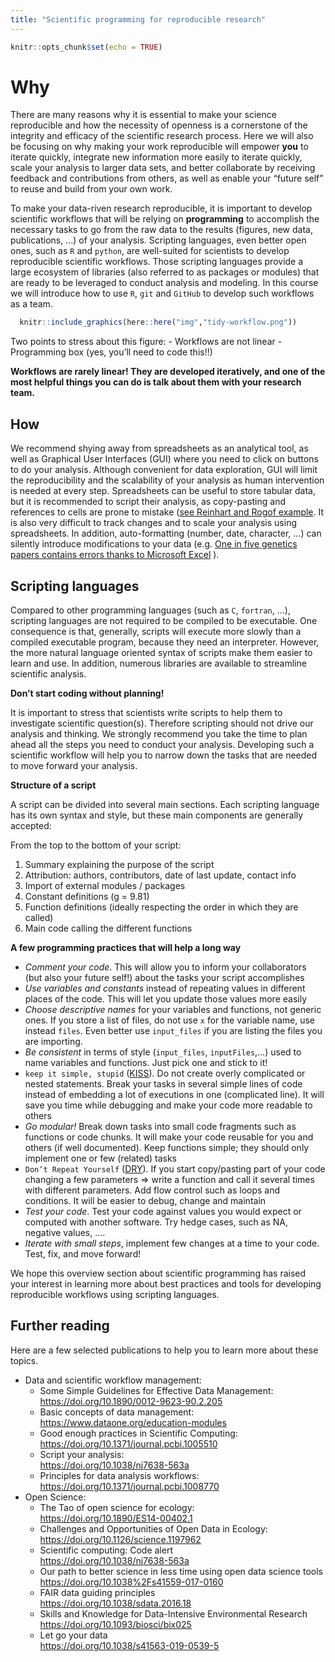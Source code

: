 ```yaml
---
title: "Scientific programming for reproducible research"
---
```


```r
knitr::opts_chunk$set(echo = TRUE)
```

# Why

There are many reasons why it is essential to make your science reproducible and how the necessity of openness is a cornerstone of the integrity and efficacy of the scientific research process. Here we will also be focusing on why making your work reproducible will empower **you** to iterate quickly, integrate new information more easily to iterate quickly, scale your analysis to larger data sets, and better collaborate by receiving feedback and contributions from others, as well as enable your "future self" to reuse and build from your own work.

To make your data-riven research reproducible, it is important to develop scientific workflows that will be relying on **programming** to accomplish the necessary tasks to go from the raw data to the results (figures, new data, publications, ...) of your analysis. Scripting languages, even better open ones, such as `R` and `python`, are well-suited for scientists to develop reproducible scientific workflows. Those scripting languages provide a large ecosystem of libraries (also referred to as packages or modules) that are ready to be leveraged to conduct analysis and modeling. In this course we will introduce how to use `R`, `git` and `GitHub` to develop such workflows as a team.


```r
  knitr::include_graphics(here::here("img","tidy-workflow.png"))
```

Two points to stress about this figure:
- Workflows are not linear
- Programming box (yes, you'll need to code this!!)

**Workflows are rarely linear! They are developed iteratively, and one of the most helpful things you can do is talk about them with your research team.**

## How

We recommend shying away from spreadsheets as an analytical tool, as well as Graphical User Interfaces (GUI) where you need to click on buttons to do your analysis. Although convenient for data exploration, GUI will limit the reproducibility and the scalability of your analysis as human intervention is needed at every step. Spreadsheets can be useful to store tabular data, but it is recommended to script their analysis, as copy-pasting and references to cells are prone to mistake ([see Reinhart and Rogof example](http://www.peri.umass.edu/fileadmin/pdf/working_papers/working_papers_301-350/WP322.pdf). It is also very difficult to track changes and to scale your analysis using spreadsheets. In addition, auto-formatting (number, date, character, ...) can silently introduce modifications to your data (e.g. [One in five genetics papers contains errors thanks to Microsoft Excel](https://www.sciencemag.org/news/2016/08/one-five-genetics-papers-contains-errors-thanks-microsoft-excel) ).


## Scripting languages

Compared to other programming languages (such as `C`, `fortran`, ...), scripting languages are not required to be compiled to be executable. One consequence is that, generally, scripts will execute more slowly than a compiled executable program, because they need an interpreter. However, the more natural language oriented syntax of scripts make them easier to learn and use. In addition, numerous libraries are available to streamline scientific analysis.

**Don’t start coding without planning!**

It is important to stress that scientists write scripts to help them to investigate scientific question(s). Therefore scripting should not drive our analysis and thinking. We strongly recommend you take the time to plan ahead all the steps you need to conduct your analysis. Developing such a scientific workflow will help you to narrow down the tasks that are needed to move forward your analysis.

**Structure of a script**

A script can be divided into several main sections. Each scripting language has its own syntax and style, but these main components are generally accepted:

From the top to the bottom of your script:

1. Summary explaining the purpose of the script
2. Attribution: authors, contributors, date of last update, contact info
3. Import of external modules / packages
4. Constant definitions (g = 9.81)
5. Function definitions (ideally respecting the order in which they are called)
6. Main code calling the different functions

**A few programming practices that will help a long way**

*   _Comment your code_. This will allow you to inform your collaborators (but also your future self!) about the tasks your script accomplishes 
*   _Use variables and constants_ instead of repeating values in different places of the code. This will let you update those values more easily
*   _Choose descriptive names_ for your variables and functions, not generic ones. If you store a list of files, do not use `x` for the variable name, use instead `files`. Even better use `input_files` if you are listing the files you are importing.
*   _Be consistent_ in terms of style (`input_files`, `inputFiles`,...) used to name variables and functions. Just pick one and stick to it!
*   `keep it simple, stupid` ([KISS](https://en.wikipedia.org/wiki/KISS_principle)). Do not create overly complicated or nested statements. Break your tasks in several simple lines of code instead of embedding a lot of executions in one (complicated line). It will save you time while debugging and make your code more readable to others
*   _Go modular!_  Break down tasks into small code fragments such as functions or code chunks. It will make your code reusable for you and others (if well documented). Keep functions simple; they should only implement one or few (related) tasks
*   `Don’t Repeat Yourself` ([DRY](https://en.wikipedia.org/wiki/Don%27t_repeat_yourself)). If you start copy/pasting part of your code changing a few parameters => write a function and call it several times with different parameters. Add flow control such as loops and conditions. It will be easier to debug, change and maintain
*   _Test your code_. Test your code against values you would expect or computed with another software. Try hedge cases, such as NA, negative values, …. 
*   _Iterate with small steps_, implement few changes at a time to your code. Test, fix, and move forward!

We hope this overview section about scientific programming has raised your interest in learning more about best practices and tools for developing reproducible workflows using scripting languages.


## Further reading

Here are a few selected publications to help you to learn more about these topics.

*   Data and scientific workflow management:
    *   Some Simple Guidelines for Effective Data Management: \
    [https://doi.org/10.1890/0012-9623-90.2.205](https://doi.org/10.1890/0012-9623-90.2.205) 
    *   Basic concepts of data management: \
    [https://www.dataone.org/education-modules](https://www.dataone.org/education-modules)
    *   Good enough practices in Scientific Computing: \
    [https://doi.org/10.1371/journal.pcbi.1005510](https://doi.org/10.1371/journal.pcbi.1005510) 
    *   Script your analysis:   \
    [https://doi.org/10.1038/nj7638-563a](https://doi.org/10.1038/nj7638-563a) 
    *   Principles for data analysis workflows:   \
    <https://doi.org/10.1371/journal.pcbi.1008770>


*   Open Science:
    *   The Tao of open science for ecology:  \
[https://doi.org/10.1890/ES14-00402.1](https://doi.org/10.1890/ES14-00402.1) 
    *   Challenges and Opportunities of Open Data in Ecology:  \
[https://doi.org/10.1126/science.1197962](https://doi.org/10.1126/science.1197962)  
    *   Scientific computing: Code alert \
[https://doi.org/10.1038/nj7638-563a](https://doi.org/10.1038/nj7638-563a) 
    *   Our path to better science in less time using open data science tools \
[https://doi.org/10.1038%2Fs41559-017-0160](https://doi.org/10.1038%2Fs41559-017-0160)
    *   FAIR data guiding principles \
[https://doi.org/10.1038/sdata.2016.18](https://doi.org/10.1038/sdata.2016.18) 
    *   Skills and Knowledge for Data-Intensive Environmental Research [https://doi.org/10.1093/biosci/bix025](https://doi.org/10.1093/biosci/bix025)  
    *   Let go your data \
[https://doi.org/10.1038/s41563-019-0539-5](https://doi.org/10.1038/s41563-019-0539-5) 
